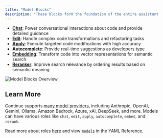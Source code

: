 ```yaml
---
title: "Model Blocks"
description: "These blocks form the foundation of the entire assistant experience, offering different specialized capabilities:"
---
```


* **[Chat](/customize/model-roles/chat)**: Power conversational interactions about code and provide detailed guidance
* **[Edit](/customize/model-roles/edit)**: Handle complex code transformations and refactoring tasks
* **[Apply](/customize/model-roles/apply)**: Execute targeted code modifications with high accuracy
* **[Autocomplete](/customize/model-roles/autocomplete)**: Provide real-time suggestions as developers type
* **[Embedding](/customize/model-roles/embeddings)**: Transform code into vector representations for semantic search
* **[Reranker](/customize/model-roles/reranking)**: Improve search relevance by ordering results based on semantic meaning

![Model Blocks Overview](/images/customization/images/model-blocks-overview-36c30e7e01928d7a9b5b26ff1639c34b.png)

## Learn More[​](#learn-more "Direct link to Learn More")

Continue supports [many model providers](/customization/models#openai), including Anthropic, OpenAI, Gemini, Ollama, Amazon Bedrock, Azure, xAI, DeepSeek, and more. Models can have various roles like `chat`, `edit`, `apply`, `autocomplete`, `embed`, and `rerank`.

Read more about roles [here](/customize/model-roles) and view [`models`](/reference#models) in the YAML Reference.

